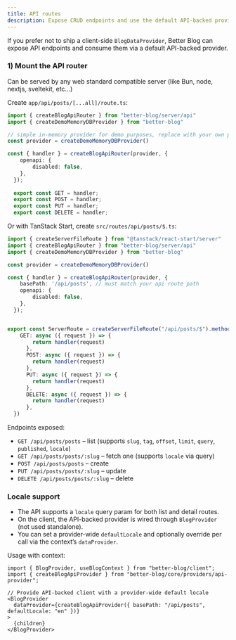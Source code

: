 ```yaml
---
title: API routes
description: Expose CRUD endpoints and use the default API-backed provider
---
```


If you prefer not to ship a client-side `BlogDataProvider`, Better Blog can expose API endpoints and consume them via a default API-backed provider.

### 1) Mount the API router

Can be served by any web standard compatible server (like Bun, node, nextjs, sveltekit, etc...)

Create `app/api/posts/[...all]/route.ts`:

```ts
import { createBlogApiRouter } from "better-blog/server/api"
import { createDemoMemoryDBProvider } from "better-blog"

// simple in-memory provider for demo purposes, replace with your own provider
const provider = createDemoMemoryDBProvider()

const { handler } = createBlogApiRouter(provider, {
    openapi: {
        disabled: false,
    },
  });
  
  export const GET = handler;
  export const POST = handler;
  export const PUT = handler;
  export const DELETE = handler;
```

Or with TanStack Start, create `src/routes/api/posts/$.ts`:

```ts
import { createServerFileRoute } from "@tanstack/react-start/server"
import { createBlogApiRouter } from "better-blog/server/api"
import { createDemoMemoryDBProvider } from "better-blog"

const provider = createDemoMemoryDBProvider()

const { handler } = createBlogApiRouter(provider, {
    basePath: '/api/posts', // must match your api route path
    openapi: {
        disabled: false,
    },
  });


export const ServerRoute = createServerFileRoute("/api/posts/$").methods({
    GET: async ({ request }) => {
        return handler(request)
      },
      POST: async ({ request }) => {
        return handler(request)
      },
      PUT: async ({ request }) => {
        return handler(request)
      },
      DELETE: async ({ request }) => {
        return handler(request)
      },
  })
```

Endpoints exposed:

- `GET /api/posts/posts` – list (supports `slug`, `tag`, `offset`, `limit`, `query`, `published`, `locale`)
- `GET /api/posts/posts/:slug` – fetch one (supports `locale` via query)
- `POST /api/posts/posts` – create
- `PUT /api/posts/posts/:slug` – update
- `DELETE /api/posts/posts/:slug` – delete

### Locale support

- The API supports a `locale` query param for both list and detail routes.
- On the client, the API-backed provider is wired through `BlogProvider` (not used standalone).
- You can set a provider-wide `defaultLocale` and optionally override per call via the context’s `dataProvider`.

Usage with context:

```tsx
import { BlogProvider, useBlogContext } from "better-blog/client";
import { createBlogApiProvider } from "better-blog/core/providers/api-provider";

// Provide API-backed client with a provider-wide default locale
<BlogProvider
  dataProvider={createBlogApiProvider({ basePath: "/api/posts", defaultLocale: "en" })}
>
  {children}
</BlogProvider>
```

